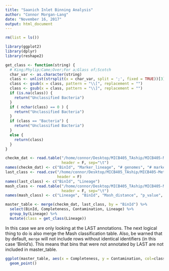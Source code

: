 ```yaml
---
title: "Saanich Inlet Binning Analysis"
author: "Connor Morgan-Lang"
date: "November 16, 2017"
output: html_document
---
```


```r

rm(list = ls())

library(ggplot2)
library(dplyr)
library(reshape2)

get_class <- function(string) {
  # King;Phylip;Came;Over;For a;Glass of;Scotch
  char_var <- as.character(string)
  class <- unlist(strsplit(x = char_var, split = ';', fixed = TRUE))[3]
  class <- gsub(x = class, pattern = "\\[", replacement = "")
  class <- gsub(x = class, pattern = "\\]", replacement = "")
  if (is.na(class)) {
    return("Unclassified Bacteria")
  }
  if ( nchar(class) == 0 ) {
    return("Unclassified Bacteria")
  }
  if (class == "Bacteria") {
    return("Unclassified Bacteria")
  }
  else {
    return(class)
  }
}

```

```r

checkm_dat <- read.table("/home/connor/Desktop/MICB405_TAship/MICB405-Metagenomics/GT90Complete_LT5Contam_MAGs_checkM.tsv",
                         header = F, sep="\t")
names(checkm_dat) <- c("BinId", "Marker_lineage", "# genomes", "# markers", "# marker sets", "0", "1", "2", "3", "4", "5+", "Completeness", "Contamination", "Strain_heterogeneity")
last_class <- read.csv("/home/connor/Desktop/MICB405_TAship/MICB405-Metagenomics/LAST_SILVA_classifications.BEST.csv",
                       header = F)
names(last_class) <- c("BinId", "Lineage")
mash_class <- read.table("/home/connor/Desktop/MICB405_TAship/MICB405-Metagenomics/Mash_classifications.BEST.tsv",
                         header = F, sep="\t")
names(mash_class) <- c("Lineage", "BinId", "Mash_distance", "p_value", "Matches")

```


```r

master_table <- merge(checkm_dat, last_class, by = "BinId") %>% 
  select(BinId, Completeness, Contamination, Lineage) %>% 
  group_by(Lineage) %>% 
  mutate(class = get_class(Lineage))

```


In this case we are only looking at the LAST annotations. The next logical thing to do is also merge the Mash classification table. Also, be warned that by default, `merge` will not include rows without identical identifiers (in this case 'BinId's). This means that bins that were not annotated by LAST are not included in master_table. 

```r

ggplot(master_table, aes(x = Completeness, y = Contamination, col=class)) +
  geom_point()

```


